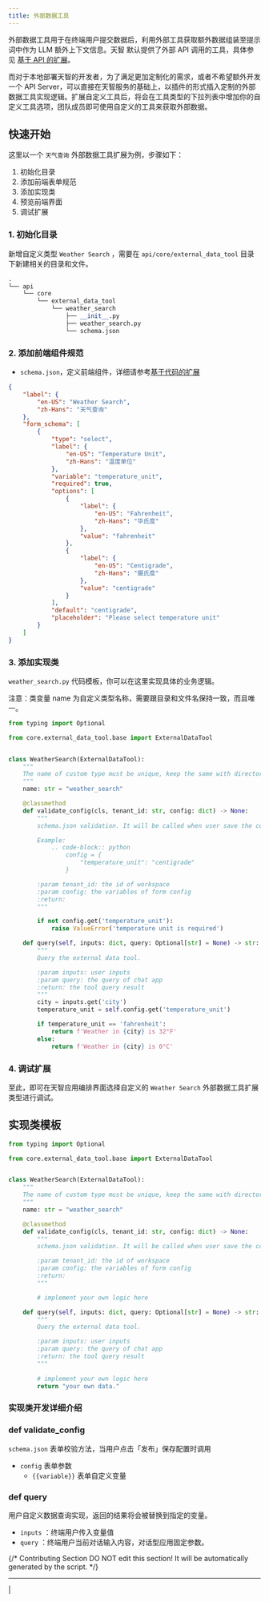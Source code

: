 ```yaml
---
title: 外部数据工具
---
```


外部数据工具用于在终端用户提交数据后，利用外部工具获取额外数据组装至提示词中作为 LLM 额外上下文信息。天智 默认提供了外部 API 调用的工具，具体参见 [基于 API 的扩展](/zh-hans/guides/tools/extensions/api-based/api-based-extension)。

而对于本地部署天智的开发者，为了满足更加定制化的需求，或者不希望额外开发一个 API Server，可以直接在天智服务的基础上，以插件的形式插入定制的外部数据工具实现逻辑。扩展自定义工具后，将会在工具类型的下拉列表中增加你的自定义工具选项，团队成员即可使用自定义的工具来获取外部数据。

## 快速开始

这里以一个 `天气查询` 外部数据工具扩展为例，步骤如下：

1. 初始化目录
2. 添加前端表单规范
3. 添加实现类
4. 预览前端界面
5. 调试扩展

### 1. **初始化目录**

新增自定义类型 `Weather Search` ，需要在 `api/core/external_data_tool` 目录下新建相关的目录和文件。

```python
.
└── api
    └── core
        └── external_data_tool
            └── weather_search
                ├── __init__.py
                ├── weather_search.py
                └── schema.json
```

### 2. **添加前端组件规范**

* `schema.json`，定义前端组件，详细请参考[基于代码的扩展](/zh-hans/guides/tools/extensions/code-based/external-data-tool)

```json
{
    "label": {
        "en-US": "Weather Search",
        "zh-Hans": "天气查询"
    },
    "form_schema": [
        {
            "type": "select",
            "label": {
                "en-US": "Temperature Unit",
                "zh-Hans": "温度单位"
            },
            "variable": "temperature_unit",
            "required": true,
            "options": [
                {
                    "label": {
                        "en-US": "Fahrenheit",
                        "zh-Hans": "华氏度"
                    },
                    "value": "fahrenheit"
                },
                {
                    "label": {
                        "en-US": "Centigrade",
                        "zh-Hans": "摄氏度"
                    },
                    "value": "centigrade"
                }
            ],
            "default": "centigrade",
            "placeholder": "Please select temperature unit"
        }
    ]
}
```

### 3. 添加实现类

`weather_search.py` 代码模板，你可以在这里实现具体的业务逻辑。

<Callout type="warning">
注意：类变量 name 为自定义类型名称，需要跟目录和文件名保持一致，而且唯一。
</Callout>

```python
from typing import Optional

from core.external_data_tool.base import ExternalDataTool


class WeatherSearch(ExternalDataTool):
    """
    The name of custom type must be unique, keep the same with directory and file name.
    """
    name: str = "weather_search"

    @classmethod
    def validate_config(cls, tenant_id: str, config: dict) -> None:
        """
        schema.json validation. It will be called when user save the config.

        Example:
            .. code-block:: python
                config = {
                    "temperature_unit": "centigrade"
                }

        :param tenant_id: the id of workspace
        :param config: the variables of form config
        :return:
        """

        if not config.get('temperature_unit'):
            raise ValueError('temperature unit is required')

    def query(self, inputs: dict, query: Optional[str] = None) -> str:
        """
        Query the external data tool.

        :param inputs: user inputs
        :param query: the query of chat app
        :return: the tool query result
        """
        city = inputs.get('city')
        temperature_unit = self.config.get('temperature_unit')

        if temperature_unit == 'fahrenheit':
            return f'Weather in {city} is 32°F'
        else:
            return f'Weather in {city} is 0°C'
```

### 4. **调试扩展**

至此，即可在天智应用编排界面选择自定义的 `Weather Search` 外部数据工具扩展类型进行调试。

## 实现类模板

```python
from typing import Optional

from core.external_data_tool.base import ExternalDataTool


class WeatherSearch(ExternalDataTool):
    """
    The name of custom type must be unique, keep the same with directory and file name.
    """
    name: str = "weather_search"

    @classmethod
    def validate_config(cls, tenant_id: str, config: dict) -> None:
        """
        schema.json validation. It will be called when user save the config.

        :param tenant_id: the id of workspace
        :param config: the variables of form config
        :return:
        """

        # implement your own logic here

    def query(self, inputs: dict, query: Optional[str] = None) -> str:
        """
        Query the external data tool.

        :param inputs: user inputs
        :param query: the query of chat app
        :return: the tool query result
        """
       
        # implement your own logic here
        return "your own data."
```

### 实现类开发详细介绍

### def validate\_config

`schema.json` 表单校验方法，当用户点击「发布」保存配置时调用

* `config` 表单参数
  * `{{variable}}` 表单自定义变量

### def query

用户自定义数据查询实现，返回的结果将会被替换到指定的变量。

* `inputs` ：终端用户传入变量值
* `query` ：终端用户当前对话输入内容，对话型应用固定参数。

{/*
Contributing Section
DO NOT edit this section!
It will be automatically generated by the script.
*/}

---

[  ](https://github.com/langgenius/dify-docs/edit/main/zh-hans/guides/tools/extensions/code-based/external-data-tool.mdx) | [  ](https://github.com/langgenius/dify-docs/issues/new?template=docs.yml)

